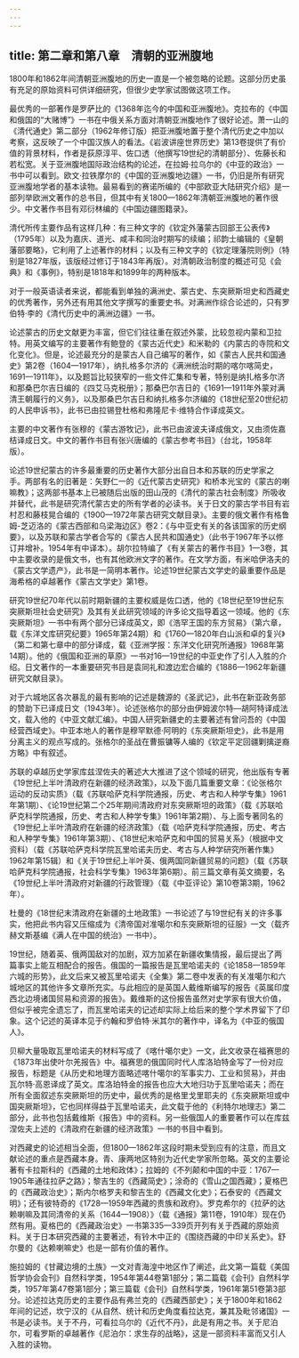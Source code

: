 ```yaml
---
---
---
```

title: 第二章和第八章　清朝的亚洲腹地
---



1800年和1862年间清朝亚洲腹地的历史一直是一个被忽略的论题。这部分历史虽有充足的原始资料可供详细研究，但很少史学家试图做这项工作。

最优秀的一部著作是罗萨比的《1368年迄今的中国和亚洲腹地》。克拉布的《中国和俄国的“大赌博”》一书在中俄关系方面对清朝亚洲腹地作了很好论述。萧一山的《清代通史》第二部分（1962年修订版）把亚洲腹地置于整个清代历史之中加以考察，这反映了一个中国汉族人的看法。《岩波讲座世界历史》第13卷提供了有价值的背景材料，作者是荻原淳平、佐口透（他撰写19世纪的清朝部分）、佐藤长和若松宽。关于亚洲腹地国际政治结构的论述，在拉姆·拉乌尔的《中亚的政治》一书中可以看到。欧文·拉铁摩尔的《中国的亚洲腹地边疆》一书，仍旧是所有研究亚洲腹地学者的基本读物。最易看到的赛诺所编的《中部欧亚大陆研究介绍》是一部列举欧洲文著作的总书目，但其中有关1800—1862年清朝亚洲腹地的著作很少。中文著作书目有邓衍林编的《中国边疆图籍录》。

清代所传主要作品有这样几种：有三种文字的《钦定外藩蒙古回部王公表传》（1795年）以及为嘉庆、道光、咸丰和同治时期写的续编；祁韵士编辑的《皇朝藩部要略》，它利用了上述著作的材料；以及有三种文字的《钦定理藩院则例》（特别是1827年版，该版经过修订于1843年再版）。对清朝政治制度的概述可见《会典》和《事例》，特别是1818年和1899年的两种版本。

对于一般英语读者来说，都能看到单独的满洲史、蒙古史、东突厥斯坦史和西藏史的优秀著作，另外还有用其他文字撰写的重要史书。对满洲作综合论述的，只有罗伯特·李的《清代历史中的满洲边疆》一书。

论述蒙古的历史文献更为丰富，但它们往往重在叙述外蒙，比较忽视内蒙和卫拉特。用英文编写的主要著作有鲍登的《蒙古近代史》和米勒的《内蒙古的寺院和文化变化》。但是，论述最充分的是蒙古人自己编写的著作，如《蒙古人民共和国通史》第2卷（1604—1917年），纳扎格多尔济的《满洲统治时期的喀尔喀简史，1691—1911年》，以及题旨比较狭窄的一些文件汇集和专著，特别是纳扎格多尔济和那桑巴尔吉日编的《四艾马克税册》；那桑巴尔吉日的《1691—1911年外蒙对满清王朝履行的义务》，以及那桑巴尔吉日和纳扎格多尔济编的《18世纪至20世纪初的人民申诉书》，此书已由拉锡登杜格和弗隆尼卡·维特合作译成英文。

主要的中文著作有张穆的《蒙古游牧记》，此书已由波波夫译成俄文，又由须佐嘉桔译成日文。中文的著作书目有张兴唐编的《蒙古参考书目》（台北，1958年版）。

论述19世纪蒙古的许多最重要的历史著作大部分出自日本和苏联的历史学家之手。两部有名的旧著是：矢野仁一的《近代蒙古史研究》和桥本光宝的《蒙古的喇嘛教》；这两部书基本上已被随后出版的田山茂的《清代的蒙古社会制度》所吸收并替代，此书是研究清代蒙古史的所有学者的必读书。关于日文的蒙古学书目有岩村忍和藤枝晃合编的《1900—1972年蒙古研究文献目录》。主要的俄文著作有格鲁姆-芝迈洛的《蒙古西部和乌梁海边区》卷2：《与中亚史有关的各该国家的历史纲要》，以及苏联和蒙古学者合写的《蒙古人民共和国通史》（此书于1967年予以修订并增补。1954年有中译本）。胡尔拉特编了《有关蒙古的著作书目》1—3卷，其中主要收录的是俄文书，也有其他欧洲文字的著作。在文学方面，有米哈伊洛夫的《蒙古文学遗产》，此书是一简明本著作。论述19世纪蒙古文学史的最重要作品是海希格的卓越著作《蒙古文学史》第1卷。

研究19世纪70年代以前时期新疆的主要权威是佐口透，他的《18世纪至19世纪东突厥斯坦社会史研究》及其有关此研究领域的许多论文指导着这一领域。他的《东突厥斯坦》一书中有两个部分已译成英文，即《浩罕王国的东方贸易》（第六章，载《东洋文库研究纪要》1965年第24期）和《1760—1820年白山派和卓的复兴》（第二和第七章中的部分译成，载《亚洲学报：东洋文化研究所通报》1968年第14期）。他的《俄国和亚洲的草原》一书对16—19世纪的中亚史作了引人入胜的介绍。日文著作的一本重要研究书目是袁同礼和渡边宏合编的《1886—1962年新疆研究文献目录》。

对于六城地区各次暴乱的最有影响的记述是魏源的《圣武记》，此书在新亚政务部的赞助下已译成日文（1943年）。论述张格尔的部分由伊姆波尔特—胡阿特译成法文，载入他的《中亚文献汇编》。中国人研究新疆史的主要著述有曾问吾的《中国经营西域史》。中亚本地人的著作是穆罕默德·阿明的《东突厥斯坦史》，此书是用分离主义的观点写成的。张格尔的圣战在曹振镛等人编的《钦定平定回疆剿擒逆裔方略》中有叙述。

苏联的卓越历史学家库兹涅佐夫的著述大大推进了这个领域的研究，他出版有专著《19世纪上半叶清政府在新疆的经济政策》，以及下面几篇重要文章：《论张格尔运动的反动实质》（载《苏联哈萨克科学院通报，历史、考古和人种学专集》1961年第1期）、《论19世纪第二个25年期间清政府对东突厥斯坦的政策》（载《苏联哈萨克科学院通报，历史、考古和人种学专集》1961年第2期）、与上面专著同名的《19世纪上半叶清政府在新疆的经济政策》（载《哈萨克科学院通报，历史、考古和人种学专集》1961年第3期）、《18世纪末哈萨克和中国的贸易关系》（根据中文资料）（载《苏联哈萨克科学院瓦里哈诺夫历史、考古与人种学研究所著作集》1962年第15辑）和《关于19世纪上半叶英、俄两国同新疆贸易的问题》（载《苏联哈萨克科学院通报，社会科学专集》1963年第6期）。前三篇文章有英文摘要，名《19世纪上半叶清政府对新疆的行政管理》（载《中亚评论》第10卷第3期，1962年）。

杜曼的《18世纪末清政府在新疆的土地政策》一书论述了与19世纪有关的许多事实，他把此书内容又压缩成为《清帝国对准噶尔和东突厥斯坦的征服》一文（载齐赫文斯基编《满人在中国的统治》一书中）。

19世纪，随着英、俄两国敌对的加剧，双方加紧在新疆收集情报，最后提出了两篇事实上能互相配合的报告。俄国的一篇报告是瓦里哈诺夫的《论1858—1859年六城的形势》，此文后来又被瓦里哈诺夫《全集》第二卷中发表的有关准噶尔和六城地区的其他许多文章所充实。与此相应的是英国人戴维斯编写的报告《英属印度西北边境诸国贸易和资源的报告》。戴维斯的这份报告虽然对史学家有很大价值，但似乎被完全遗忘了，而瓦里哈诺夫的记述却实际上给后来的整个学术界留下了印象。这个记述的英译本见于约翰和罗伯特·米其尔的著作中，译名为《中亚的俄国人》。

贝柳大量吸取瓦里哈诺夫的材料写成了《喀什噶尔史》一文，此文收录在福赛思的《1873年出使叶尔羌报告》中。福赛思的俄国同时代人库洛珀特金写了一份对应报告，标题是《从历史和地理方面略述喀什噶尔的军事实力、工业和贸易》，并由瓦尔特·高恩译成了英文。库洛珀特金的报告也应大大地归功于瓦里哈诺夫；而在所有全面叙述东突厥斯坦的历史中，最优秀的是格里戈里耶夫的《东突厥斯坦或中国突厥斯坦》，它也同样得益于瓦里哈诺夫，此文载于他的《利特尔地理志》第二部分，此书也包括戴维斯《报告》中的资料。另一些俄国人的重要著作可以在库兹涅佐夫上述的《清政府在新疆的经济政策》一书的书目中看到。

对西藏史的论述相当全面，但1800—1862年这段时期未受到应有的注意，而且文献论述的重点是西藏本身。青、康两地区特别为近代史学家所忽略。英文的主要论著有卡拉斯科的《西藏的土地和政体》；拉姆的《不列颠和中国的中亚：1767—1905年通往拉萨之路》；黎吉生的《西藏简史》；涂奇的《雪山之国西藏》；夏格巴的《西藏政治史》；斯内尔格罗夫和黎吉生的《西藏文化史》；石泰安的《西藏文明》；还有彼特奇的《1728—1959年西藏的贵族和政府》。罗克希尔的《拉萨的达赖喇嘛及其同清帝的关系（1644—1908）》（载《通报》第11卷，1910年）现在仍然有用。夏格巴的《西藏政治史》一书第335—339页开列有关于西藏的原始资料。关于日本研究西藏的主要著述，有铃木中正的《围绕西藏的中印关系史》。舒尔曼的《达赖喇嘛史》也是一部有价值的著作。

施拉姆的《甘藏边境的土族》一文对青海湟中地区作了阐述，此文第一篇载《美国哲学协会会刊》自然科学类，1954年第44卷第1部分；第二篇载《会刊》自然科学类，1957年第47卷第1部分；第三篇载《会刊》自然科学类，1961年第51卷第3部分。论述拉达克历史的主要作品有弗兰克的《西藏西部史》；关于1800年和1862年间的记述，坎宁汉的《从自然、统计和历史角度看拉达克，兼其及毗邻诸国》一书是必读书。关于不丹，可看拉乌尔的《近代不丹》，此是有用之书。关于尼泊尔，可看罗斯的卓越著作《尼泊尔：求生存的战略》，这是一部资料丰富而又引人入胜的读物。